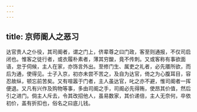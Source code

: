 ```yaml
---
---
---
```

title: 京师阍人之恶习
---



达官贵人之仆役，其司阍者，谓之门上，侪辈尊之曰门政，客至则通报，不仅司启闭也。惟客之徒行者，或衣履朴素者，薄其穷酸，竟不传刺。又或客称有事欲面语，怠于伺候，主人在家，亦饰言外出。至修门生、属吏之礼者，必先餍所欲，而后为通，使得见。士子入京，初亦未尝不苦之，及自为达官，倚之为心腹耳目，容忍故纵，顿忘前苦矣。又有喧嚣于门者，主人虽达官，叱之亦不避，惟司阍者一挥便退。又凡有兴作及购物等事，多由司阍之手，司阍必先得贿，使昂其价值，然后引之进门。倘主人斥去，令其改招他人，虽易数家，其价递倍，主人无奈何，卒依初价，盖有折扣也，俗名之曰底儿钱。
